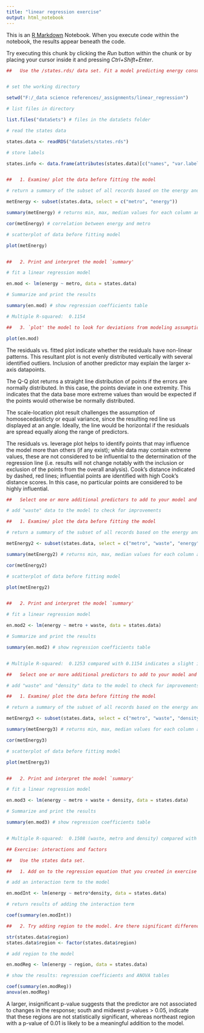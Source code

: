 ---
title: "linear regression exercise"
output: html_notebook
---

This is an [R Markdown](http://rmarkdown.rstudio.com) Notebook. When you execute code within the notebook, the results appear beneath the code. 

Try executing this chunk by clicking the *Run* button within the chunk or by placing your cursor inside it and pressing *Ctrl+Shift+Enter*. 

```{r}

##   Use the /states.rds/ data set. Fit a model predicting energy consumed per capita (energy) from the percentage of residents living in metropolitan areas (metro). 


# set the working directory

setwd("F:/_data science references/_assignments/linear_regression")

# list files in directory

list.files("dataSets") # files in the dataSets folder

# read the states data

states.data <- readRDS("dataSets/states.rds") 

# store labels 

states.info <- data.frame(attributes(states.data)[c("names", "var.labels")])


##   1. Examine/ plot the data before fitting the model

# return a summary of the subset of all records based on the energy and metro columns

metEnergy <- subset(states.data, select = c("metro", "energy"))

summary(metEnergy) # returns min, max, median values for each column and a count of NA values

cor(metEnergy) # correlation between energy and metro

# scatterplot of data before fitting model

plot(metEnergy)


##   2. Print and interpret the model `summary'

# fit a linear regression model

en.mod <- lm(energy ~ metro, data = states.data)

# Summarize and print the results

summary(en.mod) # show regression coefficients table

# Multiple R-squared:  0.1154


```

```{r}

##   3. `plot' the model to look for deviations from modeling assumptions

plot(en.mod)

```

The residuals vs. fitted plot indicate whether the residuals have non-linear patterns. This resultant plot is not evenly distributed vertically with several identified outliers. Inclusion of another predictor may explain the larger x-axis datapoints.

The Q-Q plot returns a straight line distribution of points if the errors are normally distributed. In this case, the points deviate in one extremity. This indicates that the data base more extreme values than would be expected if the points would otherwise be normally distributed. 

The scale-location plot result challenges the assumption of homosecedasiticty or equal variance, since the resulting red line us displayed at an angle. Ideally, the line would be horizontal if the residuals are spread equally along the range of predictors.

The residuals vs. leverage plot helps to identify points that may influence the model more than others (if any exist); while data may contain extreme values, these are not considered to be influential to the determination of the regression line (i.e. results will not change notably with the inclusion or exclusion of the points from the overall analysis). Cook's distance indicated by dashed, red lines; influential points are identified with high Cook's distance scores. In this case, no particular points are considered to be highly influential. 

```{r}

##   Select one or more additional predictors to add to your model and repeat steps 1-3. Is this model significantly better than the model with /metro/ as the only predictor?

# add "waste" data to the model to check for improvements

##   1. Examine/ plot the data before fitting the model

# return a summary of the subset of all records based on the energy and csat columns

metEnergy2 <- subset(states.data, select = c("metro", "waste", "energy"))

summary(metEnergy2) # returns min, max, median values for each column and a count of NA values

cor(metEnergy2)

# scatterplot of data before fitting model

plot(metEnergy2)


##   2. Print and interpret the model `summary'

# fit a linear regression model

en.mod2 <- lm(energy ~ metro + waste, data = states.data)

# Summarize and print the results

summary(en.mod2) # show regression coefficients table


# Multiple R-squared:  0.1253 compared with 0.1154 indicates a slight improvement


```

```{r}

##   Select one or more additional predictors to add to your model and repeat steps 1-3. Is this model significantly better than the model with /metro/ as the only predictor?

# add "waste" and "density" data to the model to check for improvements

##   1. Examine/ plot the data before fitting the model

# return a summary of the subset of all records based on the energy and csat columns

metEnergy3 <- subset(states.data, select = c("metro", "waste", "density", "energy"))

summary(metEnergy3) # returns min, max, median values for each column and a count of NA values

cor(metEnergy3)

# scatterplot of data before fitting model

plot(metEnergy3)


##   2. Print and interpret the model `summary'

# fit a linear regression model

en.mod3 <- lm(energy ~ metro + waste + density, data = states.data)

# Summarize and print the results

summary(en.mod3) # show regression coefficients table


# Multiple R-squared:  0.1508 (waste, metro and density) compared with 0.1253 (waste and metro) and 0.1154 (metro only) indicates a slight improvement

```

```{r}

## Exercise: interactions and factors

##   Use the states data set.

##   1. Add on to the regression equation that you created in exercise 1 by generating an interaction term and testing the interaction.

# add an interaction term to the model

en.modInt <- lm(energy ~ metro*density, data = states.data)

# return results of adding the interaction term

coef(summary(en.modInt))


```

```{r}

##   2. Try adding region to the model. Are there significant differences across the four regions?

str(states.data$region)
states.data$region <- factor(states.data$region)

# add region to the model

en.modReg <- lm(energy ~ region, data = states.data)

# show the results: regression coefficients and ANOVA tables

coef(summary(en.modReg)) 
anova(en.modReg) 


```

A larger, insignificant p-value suggests that the predictor are not associated to changes in the response; south and midwest p-values > 0.05, indicate that these regions are not statistically significant, whereas northeast region with a p-value of 0.01 is likely to be a meaningful addition to the model.  



